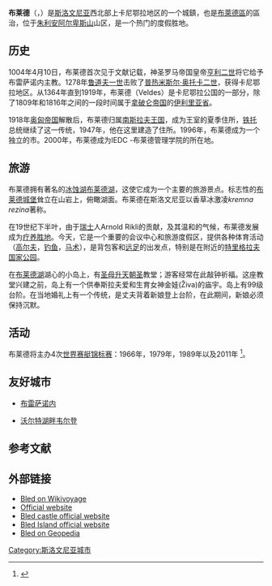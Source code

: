{{Infobox settlement
| name                    = 布莱德
| official_name           =
| native_name             = Bled
| native_name_lang        = sl<!-- ISO 639-2 code e.g. "fr" for French. If more than one, use {{lang}} instead -->
| settlement_type         = 
| image_skyline           = BlejskiOtok5.JPG
| image_alt               =
| image_caption           = 布莱德岛
| image_shield            = 
| shield_alt              =
| image_flag              = <!-- 檔案不存在 BledMuniFlag.gif -->
| image_map               = <!--Obcine Slovenija 2007 Bled.svg-->
| map_alt                 =
| map_caption             = <!--Location of the Municipality of Bled in Slovenia-->
| pushpin_map             = Slovenia
| pushpin_label_position  = left
| pushpin_map_alt         =
| pushpin_map_caption     = 布萊德在斯洛文尼亞的位置
| latd  = 46|latm  = 22|lats  = |latNS  = N
| longd = 14|longm = 07|longs = |longEW = E
| coor_pinpoint           =
| coordinates_type        = region:SI_type:adm1st
| coordinates_display     = title
| coordinates_footnotes   =
| coordinates_region      = SI
| subdivision_type        = [[国家|国家]]
| subdivision_name        = {{flag|Slovenia}}
| leader_title            = 
| leader_name             = 
| unit_pref               = Metric
| area_total_km2          = 13.6
| population_footnotes    = <ref>{{cite book |title="Prebivalstvo po naseljih, podrobni podatki, Slovenija, 1. januar 2020" |date=2020-06-08 |publisher=Statistični urad Republike Slovenije |url=https://www.stat.si/StatWeb/News/Index/8857 |access-date=2021-12-04 |archive-date=2020-12-16 |archive-url=https://web.archive.org/web/20201216133536/https://www.stat.si/statweb/News/Index/8857 }}</ref>
| population_total        = 4,969
| population_as_of        = 2020
| population_density_km2  = 
| population_demonym      =
| timezone1               = [[Central_European_Time|CET]]
| utc_offset1             = +01
| timezone1_DST           = [[Central_European_Summer_Time|CEST]]
}}

'''布莱德'''（{{lang-sl|Bled}}，{{lang-de|Veldes}}）是[[斯洛文尼亚|斯洛文尼亚]]西北部上卡尼鄂拉地区的一个城鎮，也是[[布萊德區|布萊德區]]的區治，位于[[朱利安阿尔卑斯山|朱利安阿尔卑斯山]]山区，是一个热门的度假胜地。

== 历史 ==
1004年4月10日，布莱德首次见于文献记载，神圣罗马帝国皇帝[[亨利二世_(神圣罗马帝国)|亨利二世]]将它给予布雷萨诺内主教。1278年[[鲁道夫一世_(德意志)|鲁道夫一世]]击败了[[普热米斯尔·奥托卡二世|普热米斯尔·奥托卡二世]]，获得卡尼鄂拉地区。从1364年直到1919年，布莱德（Veldes）是卡尼鄂拉公国的一部分，除了1809年和1816年之间的一段时间属于[[拿破仑帝国|拿破仑帝国]]的[[伊利里亚省|伊利里亚省]]。

1918年[[奥匈帝国|奥匈帝国]]解散后，布莱德归属[[南斯拉夫王国|南斯拉夫王国]]，成为王室的夏季住所，[[铁托|铁托]]总统继续了这一传统，1947年，他在这里建造了住所。1996年，布莱德成为一个独立的市。2000年，布莱德成为IEDC -布莱德管理学院的所在地。 

== 旅游 ==
布莱德拥有著名的[[冰蚀湖|冰蚀湖]][[布莱德湖|布莱德湖]]，这使它成为一个主要的旅游景点。标志性的[[布莱德城堡|布莱德城堡]]耸立在山岩上，俯瞰湖面。布莱德在斯洛文尼亚以香草冰激凌''kremna rezina''著称。  

在19世纪下半叶，由于[[瑞士|瑞士]]人Arnold Rikli的贡献，及其温和的气候，布莱德发展成为[[疗养胜地|疗养胜地]]。今天，它是一个重要的会议中心和旅游度假区，提供各种体育活动（[[高尔夫|高尔夫]]，[[钓鱼|钓鱼]]，[[马术|马术]]），是背包客和[[徒步旅行|远足]]的出发点，特别是在附近的[[特里格拉夫国家公园|特里格拉夫国家公园]]。

在[[布莱德湖|布莱德湖]]湖心的小岛上，有[[圣母升天|圣母升天]][[朝圣|朝圣]]教堂；游客经常在此敲钟祈福。这座教堂兴建之前，岛上有一个供奉斯拉夫爱和生育女神金娃(Živa)的庙宇。岛上有99级台阶。在当地婚礼上有一个传统，是丈夫背着新娘登上台阶，在此期间，新娘必须保持沉默。

== 活动 ==
布莱德将主办4次[[世界赛艇锦标赛|世界赛艇锦标赛]]：1966年，1979年，1989年以及2011年
<ref>{{cite web |url=http://www.worldrowing.com/display/modules/news/dspNews.php?newid=324246 |title=存档副本 |accessdate=2010-03-31  |deadurl=yes |archiveurl=https://web.archive.org/web/20110412023734/http://www.worldrowing.com/display/modules/news/dspNews.php?newid=324246 |archivedate=2011-04-12 }}</ref>。
  
== 友好城市 ==
*{{flag|Italy}}[[布雷萨诺内|布雷萨诺内]]
*{{flag|Austria}}[[沃尔特湖畔韦尔登|沃尔特湖畔韦尔登]]

== 参考文献 ==
{{Reflist}}

== 外部链接 ==
{{Commons|Bled}}
* [[:voy:en:Bled|Bled on Wikivoyage]]
* [http://www.bled.si Official website] {{Wayback|url=http://www.bled.si/ |date=20200824013529 }}
* [http://www.bled-castle.si Bled castle official website]{{Dead link}}
* [http://www.blejskiotok.si Bled Island official website] {{Wayback|url=http://www.blejskiotok.si/ |date=20200218060649 }}
* [http://www.geopedia.si/Geopedia_en.html#L5567_F10126533_T1193_vF_b4_x430806_y136089_s13 Bled on Geopedia] {{Wayback|url=http://www.geopedia.si/Geopedia_en.html#L5567_F10126533_T1193_vF_b4_x430806_y136089_s13 |date=20120620155109 }}

{{Authority control}}
[[Category:斯洛文尼亚城市|Category:斯洛文尼亚城市]]